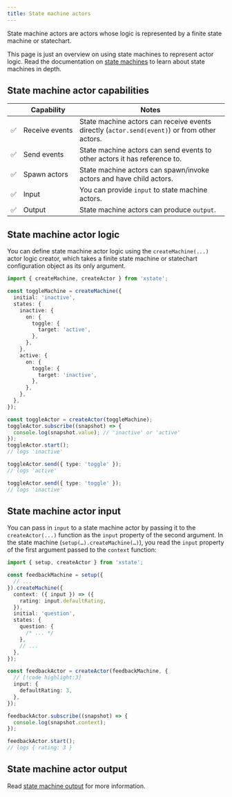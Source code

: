 ```yaml
---
title: State machine actors
---
```



State machine actors are actors whose logic is represented by a finite state machine or statechart.

<Callout>

This page is just an overview on using state machines to represent actor logic. Read the documentation on [state machines](./machines.mdx) to learn about state machines in depth.

</Callout>

## State machine actor capabilities

|     | Capability          | Notes                                                                                        |
| --- | ------------------- | -------------------------------------------------------------------------------------------- |
| ✅  | Receive&nbsp;events | State machine actors can receive events directly (`actor.send(event)`) or from other actors. |
| ✅  | Send events         | State machine actors can send events to other actors it has reference to.                    |
| ✅  | Spawn actors        | State machine actors can spawn/invoke actors and have child actors.                          |
| ✅  | Input               | You can provide `input` to state machine actors.                                             |
| ✅  | Output              | State machine actors can produce `output`.                                                   |

## State machine actor logic

You can define state machine actor logic using the `createMachine(...)` actor logic creator, which takes a finite state machine or statechart configuration object as its only argument.

```ts
import { createMachine, createActor } from 'xstate';

const toggleMachine = createMachine({
  initial: 'inactive',
  states: {
    inactive: {
      on: {
        toggle: {
          target: 'active',
        },
      },
    },
    active: {
      on: {
        toggle: {
          target: 'inactive',
        },
      },
    },
  },
});

const toggleActor = createActor(toggleMachine);
toggleActor.subscribe((snapshot) => {
  console.log(snapshot.value); // 'inactive' or 'active'
});
toggleActor.start();
// logs 'inactive'

toggleActor.send({ type: 'toggle' });
// logs 'active'

toggleActor.send({ type: 'toggle' });
// logs 'inactive'
```

## State machine actor input

You can pass in `input` to a state machine actor by passing it to the `createActor(...)` function as the `input` property of the second argument. In the state machine (`setup(…).createMachine(…)`), you read the `input` property of the first argument passed to the `context` function:

```ts
import { setup, createActor } from 'xstate';

const feedbackMachine = setup({
  // ...
}).createMachine({
  context: ({ input }) => ({
    rating: input.defaultRating,
  }),
  initial: 'question',
  states: {
    question: {
      /* ... */
    },
    // ...
  },
});

const feedbackActor = createActor(feedbackMachine, {
  // [!code highlight:3]
  input: {
    defaultRating: 3,
  },
});

feedbackActor.subscribe((snapshot) => {
  console.log(snapshot.context);
});

feedbackActor.start();
// logs { rating: 3 }
```

## State machine actor output

Read [state machine output](./output.mdx) for more information.
